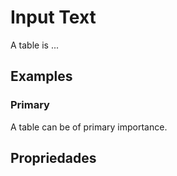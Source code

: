 
<Meta of={TableStories} />

# Input Text

A table is ...

<Primary />

## Examples

### Primary

A table can be of primary importance.

<Canvas>
  <Story of={TableStories.Sample} />
</Canvas>

## Propriedades

<Controls />